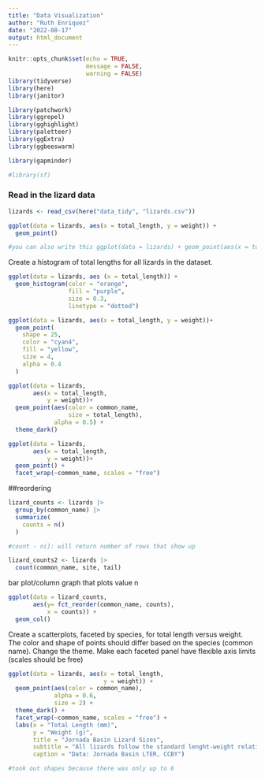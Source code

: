 ```yaml
---
title: "Data Visualization"
author: "Ruth Enriquez"
date: "2022-08-17"
output: html_document
---
```


```r
knitr::opts_chunk$set(echo = TRUE,
                      message = FALSE,
                      warning = FALSE)
library(tidyverse)
library(here)
library(janitor)

library(patchwork)
library(ggrepel)
library(gghighlight)
library(paletteer)
library(ggExtra)
library(ggbeeswarm)

library(gapminder)

#library(sf)
```

### Read in the lizard data

```r
lizards <- read_csv(here("data_tidy", "lizards.csv"))
```

```r
ggplot(data = lizards, aes(x = total_length, y = weight)) +
  geom_point()

#you can also write this ggplot(data = lizards) + geom_point(aes(x = total_length, y = weight))
```

Create a histogram of total lengths for all lizards in the dataset.

```r
ggplot(data = lizards, aes (x = total_length)) +
  geom_histogram(color = "orange",
                 fill = "purple",
                 size = 0.3,
                 linetype = "dotted")
```

```r
ggplot(data = lizards, aes(x = total_length, y = weight))+
  geom_point(
    shape = 25,
    color = "cyan4",
    fill = "yellow",
    size = 4,
    alpha = 0.4
  )
```

```r
ggplot(data = lizards, 
       aes(x = total_length, 
           y = weight))+
  geom_point(aes(color = common_name,
                 size = total_length),
             alpha = 0.5) +
  theme_dark()
```


```r
ggplot(data = lizards, 
       aes(x = total_length, 
           y = weight))+
  geom_point() +
  facet_wrap(~common_name, scales = "free")
```

##reordering

```r
lizard_counts <- lizards |> 
  group_by(common_name) |> 
  summarize(
    counts = n()
  )

#count - n(): will return number of rows that show up

lizard_counts2 <- lizards |> 
  count(common_name, site, tail)
```

bar plot/column graph that plots value n

```r
ggplot(data = lizard_counts, 
       aes(y= fct_reorder(common_name, counts), 
           x = counts)) +
  geom_col()
```

Create a scatterplots, faceted by species, for total length versus weight. The color and shape of points should differ based on the species (common name). Change the theme. Make each faceted panel have flexible axis limits (scales should be free)

```r
ggplot(data = lizards, aes(x = total_length,
                           y = weight)) +
  geom_point(aes(color = common_name),
             alpha = 0.6,
             size = 2) +
  theme_dark() +
  facet_wrap(~common_name, scales = "free") +
  labs(x = "Total Length (mm)", 
       y = "Weight (g)",
       title = "Jornada Basin Lizard Sizes",
       subtitle = "All lizards follow the standard lenght-weight relationships, with Western Whiptails being largest",
       caption = "Data: Jornada Basin LTER, CCBY")

#took out shapes because there was only up to 6
```







